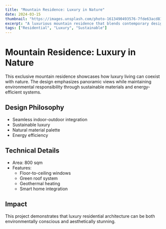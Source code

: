 ```yaml
---
title: "Mountain Residence: Luxury in Nature"
date: 2024-03-15
thumbnail: "https://images.unsplash.com/photo-1613490493576-7fde63acd811"
excerpt: "A luxurious mountain residence that blends contemporary design with natural surroundings, offering panoramic views and sustainable living."
tags: ["Residential", "Luxury", "Sustainable"]
---
```


# Mountain Residence: Luxury in Nature

This exclusive mountain residence showcases how luxury living can coexist with nature. The design emphasizes panoramic views while maintaining environmental responsibility through sustainable materials and energy-efficient systems.

## Design Philosophy

- Seamless indoor-outdoor integration
- Sustainable luxury
- Natural material palette
- Energy efficiency

## Technical Details

- Area: 800 sqm
- Features:
  - Floor-to-ceiling windows
  - Green roof system
  - Geothermal heating
  - Smart home integration

## Impact

This project demonstrates that luxury residential architecture can be both environmentally conscious and aesthetically stunning.